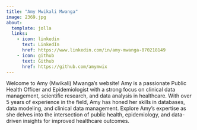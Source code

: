 ```yaml
---
title: "Amy Mwikali Mwanga"
image: 2369.jpg
about:
  template: jolla
  links:
    - icon: linkedin
      text: LinkedIn
      href: https://www.linkedin.com/in/amy-mwanga-870218149
    - icon: github
      text: Github
      href: https://github.com/amymwix
---
```


Welcome to Amy (Mwikali) Mwanga's website! Amy is a passionate Public Health Officer and Epidemiologist with a strong focus on clinical data management, scientific research, and data analysis in healthcare. With over 5 years of experience in the field, Amy has honed her skills in databases, data modeling, and clinical data management. Explore Amy's expertise as she delves into the intersection of public health, epidemiology, and data-driven insights for improved healthcare outcomes.
